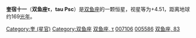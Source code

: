 {{Starbox begin
| name = tau Psc
}}
{{Starbox observe
| epoch = [[J2000.0|J2000.0]]
| constell = [[双鱼座|双鱼座]]
| 星官 = [[:Category:奎_(星官)|奎]] （[[奎宿|奎宿]]）
| ra = {{RA| +1| 11| 39.59}}
| dec = {{DEC| 30| 5| 23.03}}
| appmag_v = 4.51
}}
{{Starbox character
| class =  K0.5IIIb
| b-v =  +1.10
| u-b =  +1.01
| variable = 
}}
{{Starbox astrometry
| radial_v =  29.8
| prop_mo_ra = 73.88
| prop_mo_dec = -38.30
| parallax = 19.32
| p_error = 0.24
| absmag_v = 0.94
}}
{{Starbox catalog
| names = 双鱼座83，[[SAO星表|SAO]] 74546，[[HD星表|HD]] 7106，[[HR星表|HR]] 352，[[依巴谷星表|HIP]] 5586 
}}
{{Starbox reference |Simbad=tau+Psc }}
{{Starbox end}}

'''奎宿十一'''（'''双鱼座τ'''，'''tau Psc'''）是[[双鱼座|双鱼座]]的一颗恒星，视星等为+4.51，距离地球约169[[光年|光年]]。

{{stars of Pisces}}
{{星官|奎宿|16|23}}
[[Category:奎_(星官)|Category:奎 (星官)]]
[[Category:双鱼座|Category:双鱼座]]
[[Category:拜耳天体|双鱼座, τ]]
[[Category:HD和HDE天體|007106]]
[[Category:HIP天體|005586]]
[[Category:佛氏天體|双鱼座, 83]]